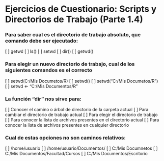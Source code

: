 Ejercicios de Cuestionario: Scripts y Directorios de Trabajo (Parte 1.4)
==========================================================================

### Para saber cual es el directorio de trabajo absoluto, que comando debe ser ejecutado:

[ ] getwd
[ ] ls()
[ ] setwd
[ ] dir()
[ ] getwd()

### Para elegir un nuevo directorio de trabajo, cual de los siguientes comandos es el correcto

[ ] setwd(C:/Mis Documetos/R)
[ ] setwd()
[ ] setwd("C:/Mis Documetos/R")
[ ] setwd <- "C:/Mis Documentos/R"

### La función "dir" nos sirve para:

[ ] Conocer el camino o árbol de directorio de la carpeta actual
[ ] Para cambiar el directorio de trabajo actual
[ ] Para elegir el directorio de trabajo
[ ] Para conocer la lista de archivos presentes en el directorio actual
[ ] Para conocer la lista de archivos presentes en cualquier directorio

### Cual de estas opciones no son caminos relativos:

[ ] /home/usuario
[ ] /home/usuario/Documentos/
[ ] C:/Mis Documnetos
[ ] C:/Mis Documentos/Facultad/Cursos
[ ] C:/Mis Documentos/Escritorio










